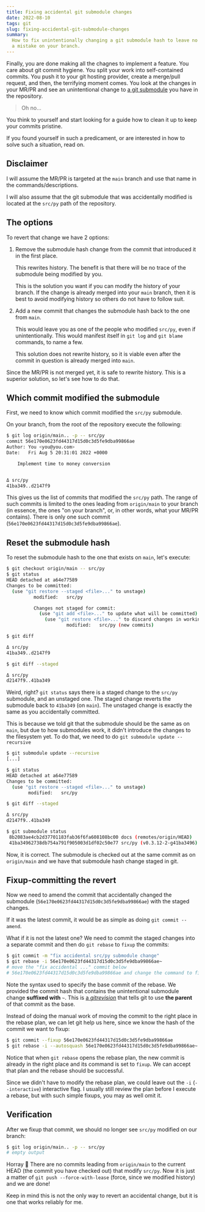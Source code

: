 ```yaml
---
title: Fixing accidental git submodule changes
date: 2022-08-10
tags: git
slug: fixing-accidental-git-submodule-changes
summary:
  How to fix unintentionally changing a git submodule hash to leave no trace of
  a mistake on your branch.
---
```


Finally, you are done making all the chagnes to implement a feature. You care
about git commit hygiene. You split your work into self-contained commits. You
push it to your git hosting provider, create a merge/pull request, and then, the
terrifying moment comes. You look at the changes in your MR/PR and see an
unintentional change to
[a git submodule](https://git-scm.com/book/en/v2/Git-Tools-Submodules) you have
in the repository.

> Oh no...

You think to yourself and start looking for a guide how to clean it up to keep
your commits pristine.

If you found yourself in such a predicament, or are interested in how to solve
such a situation, read on.

## Disclaimer

I will assume the MR/PR is targeted at the `main` branch and use that name in
the commands/descriptions.

I will also assume that the git submodule that was accidentally modified is
located at the `src/py` path of the repository.

## The options

To revert that change we have 2 options:

1. Remove the submodule hash change from the commit that introduced it in the
   first place.

   This rewrites history. The benefit is that there will be no trace of the
   submodule being modified by you.

   This is the solution you want if you can modify the history of your branch.
   If the change is already merged into your `main` branch, then it is best to
   avoid modifying history so others do not have to follow suit.

2. Add a new commit that changes the submodule hash back to the one from `main`.

   This would leave you as one of the people who modified `src/py`, even if
   unintentionally. This would manifest itself in `git log` and `git blame`
   commands, to name a few.

   This solution does not rewrite history, so it is viable even after the commit
   in question is already merged into `main`.

Since the MR/PR is not merged yet, it is safe to rewrite history. This is a
superior solution, so let's see how to do that.

## Which commit modified the submodule

First, we need to know which commit modified the `src/py` submodule.

On your branch, from the root of the repository execute the following:

```sh
$ git log origin/main.. -p -- src/py
commit 56e170e0623fd44317d15d0c3d5fe9dba99866ae
Author: You <you@you.com>
Date:   Fri Aug 5 20:31:01 2022 +0000

    Implement time to money conversion


Δ src/py
41ba349..d2147f9
```

This gives us the list of commits that modified the `src/py` path. The range of
such commits is limited to the ones leading from `origin/main` to your branch
(in essence, the ones "on your branch", or, in other words, what your MR/PR
contains). There is only one such commit
(`56e170e0623fd44317d15d0c3d5fe9dba99866ae`).

## Reset the submodule hash

To reset the submodule hash to the one that exists on `main`, let's execute:

```sh
$ git checkout origin/main -- src/py
$ git status
HEAD detached at a64e77589
Changes to be committed:
  (use "git restore --staged <file>..." to unstage)
          modified:   src/py

          Changes not staged for commit:
            (use "git add <file>..." to update what will be committed)
              (use "git restore <file>..." to discard changes in working directory)
                      modified:   src/py (new commits)

$ git diff

Δ src/py
41ba349..d2147f9

$ git diff --staged

Δ src/py
d2147f9..41ba349
```

Weird, right? `git status` says there is a staged change to the `src/py`
submodule, and an unstaged one. The staged change reverts the submodule back to
`41ba349` (on `main`). The unstaged change is exactly the same as you
accidentally committed.

This is because we told git that the submodule should be the same as on `main`,
but due to how submodules work, it didn't introduce the changes to the
filesystem yet. To do that, we need to do `git submodule update --recursive`

```sh
$ git submodule update --recursive
[...]

$ git status
HEAD detached at a64e77589
Changes to be committed:
  (use "git restore --staged <file>..." to unstage)
        modified:   src/py

$ git diff --staged

Δ src/py
d2147f9..41ba349

$ git submodule status
 8b2083ae4cb2d37701183fab36f6fa608108bc00 docs (remotes/origin/HEAD)
 41ba34962738db754a791f905003d1df02c50e77 src/py (v0.3.12-2-g41ba3496)
```

Now, it is correct. The submodule is checked out at the same commit as on
`origin/main` and we have that submodule hash change staged in git.

## Fixup-committing the revert

Now we need to amend the commit that accidentally changed the submodule
(`56e170e0623fd44317d15d0c3d5fe9dba99866ae`) with the staged changes.

If it was the latest commit, it would be as simple as doing
`git commit --amend`.

What if it is not the latest one? We need to commit the staged changes into a
separate commit and then do `git rebase` to `fixup` the commits:

```sh
$ git commit -m "fix accidental src/py submodule change"
$ git rebase -i 56e170e0623fd44317d15d0c3d5fe9dba99866ae~
# move the "fix accidental ..." commit below
# 56e170e0623fd44317d15d0c3d5fe9dba99866ae and change the command to fixup
```

Note the syntax used to specify the base commit of the rebase. We provided the
commit hash that contains the unintentional submodule change **suffixed with**
`~`. This is
[a _gitrevision_](https://git-scm.com/docs/gitrevisions#Documentation/gitrevisions.txt-emltrevgtltngtemegemHEADmaster3em)
that tells git to use **the parent** of that commit as the base.

Instead of doing the manual work of moving the commit to the right place in the
rebase plan, we can let git help us here, since we know the hash of the commit
we want to fixup:

```sh
$ git commit --fixup 56e170e0623fd44317d15d0c3d5fe9dba99866ae
$ git rebase -i --autosquash 56e170e0623fd44317d15d0c3d5fe9dba99866ae~
```

Notice that when `git rebase` opens the rebase plan, the new commit is already
in the right place and its command is set to `fixup`. We can accept that plan
and the rebase should be successful.

Since we didn't have to modify the rebase plan, we could leave out the `-i`
(`--interactive`) interactive flag. I usually still review the plan before I
execute a rebase, but with such simple fixups, you may as well omit it.

## Verification

After we fixup that commit, we should no longer see `src/py` modified on our
branch:

```sh
$ git log origin/main.. -p -- src/py
# empty output
```

Horray 🎉 There are no commits leading from `origin/main` to the current HEAD
(the commit you have checked out) that modify `src/py`. Now it is just a matter
of `git push --force-with-lease` (force, since we modified history) and we are
done!

Keep in mind this is not the only way to revert an accidental change, but it is
one that works reliably for me.
